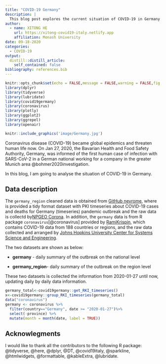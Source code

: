 ```yaml
---
title: "COVID-19 Germany"
description: |
  This blog post explores the current situation of COVID-19 in Germany.
author:
  - name: XITONG HE
    url: https://xitong-covid19-italy.netlify.app
    affiliation: Monash University
date: 09-18-2020
categories: 
  - COVID-19
output:
  distill::distill_article:
    self_contained: false
bibliography: references.bib
---
```




```r
knitr::opts_chunk$set(echo = FALSE,message = FALSE,warning = FALSE,fig.align="center")
library(dplyr)
library(tidyverse)
library(lubridate)
library(covid19germany)
library(coronavirus)
library(plotly)
library(ggplot2)
library(ggrepel)
library(openair)
```

```r
knitr::include_graphics('image/Germany.jpg')
```


Coronavirus disease (COVID-19) became global epidemics and threaten human life now. On Jan 27, 2020, the Bavarian Health and Food Safety Authority, Germany, was informed of the first human case of infection with SARS-CoV-2 in a German national working for a company in the greater Munich area @bohmer2020investigation.\

In this blog, I am going to analyse the situation of COVID-19 in Germany.\

## Data description

The `germany_region` cleaned data is obtained from [GitHub nevrome](https://github.com/nevrome/covid19germany), where is provided a tidy format dataset with PKI timeseries about COVID-19 cases and deaths for Germany (timeseries) pandemic outbreak and the raw data is collectd by[NPGEO Corona](https://npgeo-corona-npgeo-de.hub.arcgis.com/search?groupIds=b28109b18022405bb965c602b13e1bbc). In addition, the `germany` data is from R package `coronavirus`[@coronavirus] provided by [RamiKrispin](https://github.com/RamiKrispin/coronavirus), which contains COVID-19 data from 188 countries or regions, and the raw data collected and arranged by [Johns Hopkins University Center for Systems Science and Engineering](https://github.com/CSSEGISandData/COVID-19). 

The two datasets are shown as below:\

-  **germany** - daily summary of the outbreak on the national level\

-  **germany_region**- daily summary of the outbreak on the region level\


These two datasets is collected the information from 2020-01-27 until now, updating daily by daily data information. \


```r
germany_total<-covid19germany::get_RKI_timeseries()
x<-covid19germany::group_RKI_timeseries(germany_total)
data("coronavirus")
germany <- coronavirus %>% 
  filter(country=="Germany", date >= "2020-01-27")%>%  
  select(-province) %>% 
  mutate(month = month(date, label = TRUE))
```


## Acknowlegments

I would like to thank all the contributors to the following R package: @tidyverse, @here, @dplyr, @DT, @covid19italy, @sparkline, @htmlwidgets, @formattable, @kableExtra, @lubridate.
